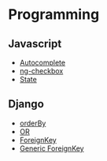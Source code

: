= Programming =
== Javascript ==
* [[Autocomplete]]
* [[ng-checkbox]]
* [[State]]


== Django ==
* [[orderBy]]
* [[OR]]
* [[ForeignKey]]
* [[Generic ForeignKey]]



